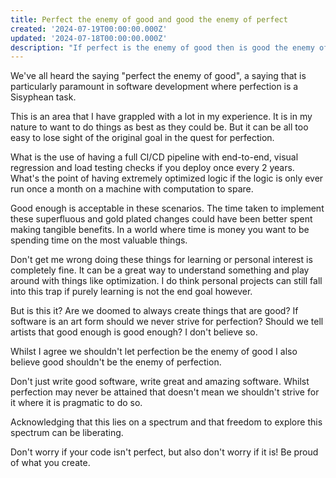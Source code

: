 ```yaml
---
title: Perfect the enemy of good and good the enemy of perfect
created: '2024-07-19T00:00:00.000Z'
updated: '2024-07-18T00:00:00.000Z'
description: "If perfect is the enemy of good then is good the enemy of perfect?"
---
```


We've all heard the saying "perfect the enemy of good", a saying that is particularly paramount in software development where perfection is a Sisyphean task. 

This is an area that I have grappled with a lot in my experience. It is in my nature to want to do things as best as they could be. But it can be all too easy to lose sight of the original goal in the quest for perfection.

What is the use of having a full CI/CD pipeline with end-to-end, visual regression and load testing checks if you deploy once every 2 years. What's the point of having extremely optimized logic if the logic is only ever run once a month on a machine with computation to spare. 

Good enough is acceptable in these scenarios. The time taken to implement these superfluous and gold plated changes could have been better spent making tangible benefits. In a world where time is money you want to be spending time on the most valuable things.

Don't get me wrong doing these things for learning or personal interest is completely fine. It can be a great way to understand something and play around with things like optimization. I do think personal projects can still fall into this trap if purely learning is not the end goal however.

But is this it? Are we doomed to always create things that are good? If software is an art form should we never strive for perfection? Should we tell artists that good enough is good enough? I don't believe so.

Whilst I agree we shouldn't let perfection be the enemy of good I also believe good shouldn't be the enemy of perfection. 

Don't just write good software, write great and amazing software. Whilst perfection may never be attained that doesn't mean we shouldn't strive for it where it is pragmatic to do so.

Acknowledging that this lies on a spectrum and that freedom to explore this spectrum can be liberating. 

Don't worry if your code isn't perfect, but also don't worry if it is! Be proud of what you create. 